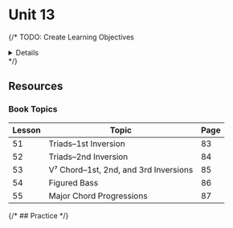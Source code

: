 
# Unit 13

{/* TODO: Create Learning Objectives
<Details summary="Learning Objectives">
  * **13.A:**
</Details> */}

## Resources

### Book Topics

| Lesson    | Topic                                     | Page  |
| --------- | ----------------------------------------- | ----- |
| 51        | Triads–1st Inversion                      | 83    |
| 52        | Triads–2nd Inversion                      | 84    |
| 53        | V⁷ Chord–1st, 2nd, and 3rd Inversions     | 85    |
| 54        | Figured Bass                              | 86    |
| 55        | Major Chord Progressions                  | 87    |

{/* ## Practice */}

